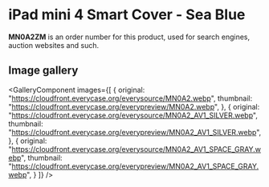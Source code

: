 
# iPad mini 4 Smart Cover - Sea Blue

<Callout type='info' emoji='👉🏻'>**MN0A2ZM** is an order number for this product, used for search engines, auction websites and such.</Callout>

## Image gallery

<GalleryComponent
    images={[
      {
        original: "https://cloudfront.everycase.org/everysource/MN0A2.webp",
        thumbnail: "https://cloudfront.everycase.org/everypreview/MN0A2.webp",
      },
      {
        original: "https://cloudfront.everycase.org/everysource/MN0A2_AV1_SILVER.webp",
        thumbnail: "https://cloudfront.everycase.org/everypreview/MN0A2_AV1_SILVER.webp",
      },
      {
        original: "https://cloudfront.everycase.org/everysource/MN0A2_AV1_SPACE_GRAY.webp",
        thumbnail: "https://cloudfront.everycase.org/everypreview/MN0A2_AV1_SPACE_GRAY.webp",
      }
    ]}
  />
